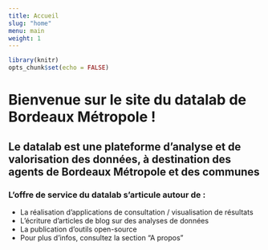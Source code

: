 ```yaml
---
title: Accueil
slug: "home"
menu: main
weight: 1
---
```


```r
library(knitr)
opts_chunk$set(echo = FALSE)
```

# Bienvenue sur le site du datalab de Bordeaux Métropole !

## Le datalab est une plateforme d'analyse et de valorisation des données, à destination des agents de Bordeaux Métropole et des communes

### L'offre de service du datalab s'articule autour de :

::: {.timeline}

* La réalisation d'applications de consultation / visualisation de résultats
* L'écriture d'articles de blog sur des analyses de données
* La publication d'outils open-source
* Pour plus d'infos, consultez la section "A propos"


:::